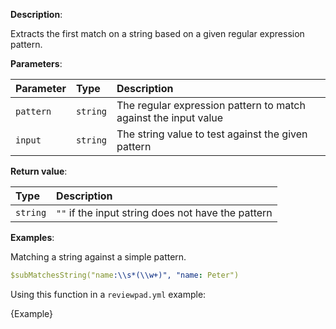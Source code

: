 
**Description**:

Extracts the first match on a string based on a given regular expression pattern.

**Parameters**:

| Parameter       | Type     | Description                                                      |
| :-------------- | :------- | :--------------------------------------------------------------- |
| `pattern`       | `string` | The regular expression pattern to match against the input value  |
| `input`         | `string` | The string value to test against the given pattern               |

**Return value**:

| Type      | Description                                         |
| :-------- | :-------------------------------------------------- |
| `string`  | `""` if the input string does not have the pattern  |

**Examples**:

Matching a string against a simple pattern.
```yml
$subMatchesString("name:\\s*(\\w+)", "name: Peter")
```

Using this function in a `reviewpad.yml` example:

<CodeBlock language="yml" title="reviewpad.yml">{Example}</CodeBlock>
